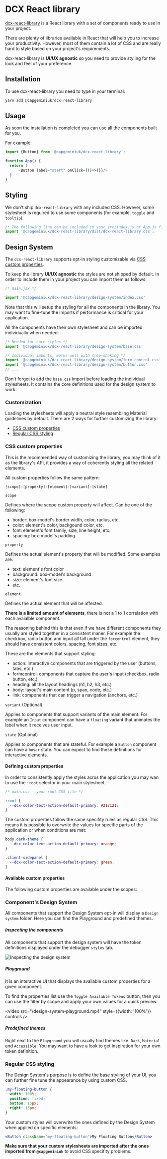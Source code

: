 
<Meta title="DCXLibrary/Introduction" />

# DCX React library

[dcx-react-library](https://github.com/capgemini/dcx-react-library) is a React library with a set of components ready to use in your project.

There are plenty of libraries available in React that will help you to increase your productivity.
However, most of them contain a lot of CSS and are really hard to style based on your project's requirements.

dcx-react-library is **UI/UX agnostic** so you need to provide styling for the look and feel of your preference.

## Installation

To use dcx-react-library you need to type in your terminal:

```js
yarn add @capgeminiuk/dcx-react-library
```

## Usage

As soon the installation is completed you can use all the components built for you.

For example:

```js
import {Button} from '@capgeminiuk/dcx-react-library`;

function App() {
  return (
      <Button label="start" onClick={()=>{}}/>
  )
}
```

## Styling

We don't ship `dcx-react-library` with any included CSS. However, some stylesheet is required to use some components (for example, `toggle` and `tooltip`).

```js
/* The following line can be included in your src/index.js or App.js file */
import '@capgeminiuk/dcx-react-library/dist/dcx-react-library.css';
```

## Design System

The `dcx-react-library` supports opt-in styling customizable via [CSS custom properties](https://developer.mozilla.org/en-US/docs/Web/CSS/Using_CSS_custom_properties).

To keep the library **UI/UX agnostic** the styles are not shipped by default. In order to include them in your project you can import them as follows:

```jsx
/* main.jsx */

import '@capgeminiuk/dcx-react-library/design-system/index.css'
```

Note that this will setup the styling for all the components in the library. You may want to fine-tune the imports if performance is critical for your application.

All the components have their own stylesheet and can be imported individually when needed:

```jsx
/* Needed for core styles */
import '@capgeminiuk/dcx-react-library/design-system/base.css'

/* Individual imports, works well with tree-shaking */
import '@capgeminiuk/dcx-react-library/design-system/form-control.css'
import '@capgeminiuk/dcx-react-library/design-system/button.css'
// ...
```

Don't forget to add the `base.css` import before loading the individual stylesheets. It contains the core definitions used for the design system to work.


### Customization

Loading the stylesheets will apply a neutral style resembling Material guidelines by default. There are 2 ways for further customizing the library:

* [CSS custom properties](#css-custom-properties)
* [Regular CSS styling](#regular-css-styling)

### CSS custom properties

This is the recommended way of customizing the library, you may think of it as the library's API, it provides a way of coherently styling all the related elements.

All custom properties follow the same pattern:

```
[scope]-[property]-[element]-[variant]-[state]
```

`scope`

Defines where the scope custom property will affect. Can be one of the following:

* border: box-model's border width, color, radius, etc.
* color: element's color, backgound color, etc.
* font: element's font family, size, line height, etc.
* spacing: box-model's padding

`property`

Defines the actual element's property that will be modified. Some examples are:

* text: element's font color
* background: box-model's background
* size: element's font size
* etc.

`element`

Defines the actual element that will be affected.

**There is a limited amount of elements**, there is not a 1 to 1 correlation with each avaialble component.

The reasoning behind this is that even if we have different components they usually are styled together in a consistent maner. For example the checkbox, radio button and input all fall under the `forcontrol` element, they should have consistent colors, spacing, font sizes, etc.

These are the elements that support styling:

* action: interactive components that are triggered by the user (buttons, tabs, etc.)
* formcontrol: components that capture the user's input (checkbox, radio button, etc.)
* heading: all the layout headings (h1, h2, h3, etc.)
* body: layout's main content (p, span, code, etc.)
* link: components that can trigger a navigation (anchors, etc.)

`variant` (Optional)

Applies to components that support variants of the main element. For example an `Input` component can have a `floating` variant that animates the label when it receives user input.

`state` (Optional)

Applies to components that are stateful. For example a `Button` component can have a `hover` state. You can expect to find these definitions for interactive elements.

#### Defining custom properties

In order to consistently apply the styles acros the application you may wan to use the `:root` selector in your main stylesheet.

```css
/* main.css - your root CSS file */

:root {
  --dcx-color-text-action-default-primary: #212121;
}
```

The custom properties follow the same specifity rules as regular CSS. This means it is possible to overwrite the values for specific parts of the application or when conditions are met:

```css
body.dark-theme {
  --dcx-color-text-action-default-primary: orange;
}

.client-sidepanel {
  --dcx-color-text-action-default-primary: green;
}
```

#### Available custom properties

The following custom properties are available under the scopes:

<TokensList />

### Component's Design System

All components that support the Design System opt-in will display a `Design system` folder. Here you can find the Playground and predefined themes.

##### Inspecting the components

All components that support the design system will have the token definitions displayed under the debugger `styles` tab.

![Inspecting the design system](/design-system-inspect.png)

##### Playground

It is an interactive UI that displays the available custom properties for a given component.

To find the properties list use the `Toggle Available Tokens` button, then you can use the filter by scope and apply your own values for a quick preview.

<video src="/design-system-playground.mp4" style={{width: '100%'}} controls />


##### Predefined themes

Right next to the `Playground` you will usually find themes like: `Dark`, `Material` and `Accessible`. You may want to have a look to get inspiration for your own token definition.

### Regular CSS styling

The Design System's purpose is to define the base styling of your UI, you can further fine tune the appearance by using custom CSS.

```css
.my-floating-button {
  width: 100%;
  position: fixed;
  bottom: 15px;
  right: 15px;
}
```

Your custom styles will overwrite the ones defined by the Design System when applied on specific elements:

```jsx
<Button className="my-floating-button">My Floating Button</Button>
```

**Make sure that your custom stylesheets are imported after the ones imported from `@capgeminiuk`** to avoid CSS specifity problems.
